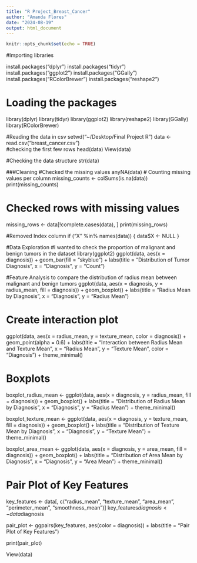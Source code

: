 ```yaml
---
title: "R Project_Breast_Cancer"
author: "Amanda Flores"
date: "2024-08-19"
output: html_document
---
```


```r
knitr::opts_chunk$set(echo = TRUE)
```

#Importing libraries

install.packages("dplyr")
install.packages("tidyr")
install.packages("ggplot2")
install.packages("GGally")
install.packages("RColorBrewer")
install.packages("reshape2")

# Loading the packages
library(dplyr)
library(tidyr)
library(ggplot2)
library(reshape2) 
library(GGally)
library(RColorBrewer)

#Reading the data in csv
setwd("~/Desktop/Final Project R")
data <- read.csv("breast_cancer.csv")  
#checking the first few rows
head(data)
View(data)

#Checking the data structure
str(data)

###Cleaning
#Checked the missing values 
anyNA(data)
# Counting missing values per column
missing_counts <- colSums(is.na(data))
print(missing_counts)

# Checked rows with missing values
missing_rows <- data[!complete.cases(data), ]
print(missing_rows)

#Removed Index column
if ("X" %in% names(data)) {
  data$X <- NULL
}


#Data Exploration
#I wanted to check the proportion of malignant and benign tumors in the dataset
library(ggplot2)
ggplot(data, aes(x = diagnosis)) +
  geom_bar(fill = "skyblue") +
  labs(title = "Distribution of Tumor Diagnosis",
       x = "Diagnosis",
       y = "Count")



#Feature Analysis to compare the distribution of radius mean between malignant and benign tumors
ggplot(data, aes(x = diagnosis, y = radius_mean, fill = diagnosis)) +
  geom_boxplot() +
  labs(title = "Radius Mean by Diagnosis",
       x = "Diagnosis",
       y = "Radius Mean")



# Create interaction plot
ggplot(data, aes(x = radius_mean, y = texture_mean, color = diagnosis)) +
  geom_point(alpha = 0.6) +
  labs(title = "Interaction between Radius Mean and Texture Mean",
       x = "Radius Mean",
       y = "Texture Mean",
       color = "Diagnosis") +
  theme_minimal()




# Boxplots
boxplot_radius_mean <- ggplot(data, aes(x = diagnosis, y = radius_mean, fill = diagnosis)) +
  geom_boxplot() +
  labs(title = "Distribution of Radius Mean by Diagnosis",
       x = "Diagnosis",
       y = "Radius Mean") +
  theme_minimal()


boxplot_texture_mean <- ggplot(data, aes(x = diagnosis, y = texture_mean, fill = diagnosis)) +
  geom_boxplot() +
  labs(title = "Distribution of Texture Mean by Diagnosis",
       x = "Diagnosis",
       y = "Texture Mean") +
  theme_minimal()


boxplot_area_mean <- ggplot(data, aes(x = diagnosis, y = area_mean, fill = diagnosis)) +
  geom_boxplot() +
  labs(title = "Distribution of Area Mean by Diagnosis",
       x = "Diagnosis",
       y = "Area Mean") +
  theme_minimal()



# Pair Plot of Key Features
key_features <- data[, c("radius_mean", "texture_mean", "area_mean", "perimeter_mean", "smoothness_mean")]
key_features$diagnosis <- data$diagnosis

pair_plot <- ggpairs(key_features, aes(color = diagnosis)) +
  labs(title = "Pair Plot of Key Features")


print(pair_plot)

View(data)